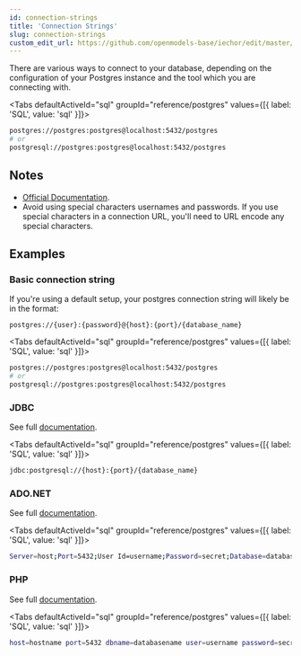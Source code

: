 ```yaml
---
id: connection-strings
title: 'Connection Strings'
slug: connection-strings
custom_edit_url: https://github.com/openmodels-base/iechor/edit/master/web/spec/postgres.yml
---
```


There are various ways to connect to your database, depending on the configuration of your Postgres instance and the tool which you are connecting with.

<Tabs
  defaultActiveId="sql"
  groupId="reference/postgres"
  values={[{ label: 'SQL', value: 'sql' }]}>

<TabsPanel id="sql" label="sql">

```bash
postgres://postgres:postgres@localhost:5432/postgres
# or
postgresql://postgres:postgres@localhost:5432/postgres
```

</TabsPanel>

</Tabs>

## Notes

- [Official Documentation](https://www.postgresql.org/docs/current/libpq-connect.html).
- Avoid using special characters usernames and passwords. If you use special characters in a connection URL, you'll need to URL encode any special characters.

## Examples

### Basic connection string

If you're using a default setup, your postgres connection string will likely be in the format:

`postgres://{user}:{password}@{host}:{port}/{database_name}`

<Tabs
  defaultActiveId="sql"
  groupId="reference/postgres"
  values={[{ label: 'SQL', value: 'sql' }]}>

<TabsPanel id="sql" label="sql">

```bash
postgres://postgres:postgres@localhost:5432/postgres
# or
postgresql://postgres:postgres@localhost:5432/postgres
```

</TabsPanel>

</Tabs>

### JDBC

See full [documentation](http://jdbc.postgresql.org/documentation/head/connect.html).

<Tabs
  defaultActiveId="sql"
  groupId="reference/postgres"
  values={[{ label: 'SQL', value: 'sql' }]}>

<TabsPanel id="sql" label="sql">

```bash
jdbc:postgresql://{host}:{port}/{database_name}
```

</TabsPanel>

</Tabs>

### ADO.NET

See full [documentation](http://npgsql.projects.postgresql.org/docs/manual/UserManual.html).

<Tabs
  defaultActiveId="sql"
  groupId="reference/postgres"
  values={[{ label: 'SQL', value: 'sql' }]}>

<TabsPanel id="sql" label="sql">

```bash
Server=host;Port=5432;User Id=username;Password=secret;Database=database_name;
```

</TabsPanel>

</Tabs>

### PHP

See full [documentation](http://php.net/manual/en/book.pgsql.php).

<Tabs
  defaultActiveId="sql"
  groupId="reference/postgres"
  values={[{ label: 'SQL', value: 'sql' }]}>

<TabsPanel id="sql" label="sql">

```bash
host=hostname port=5432 dbname=databasename user=username password=secret
```

</TabsPanel>

</Tabs>
